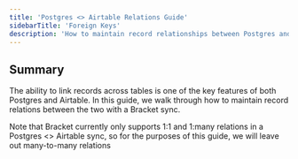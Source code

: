 ```yaml
---
title: 'Postgres <> Airtable Relations Guide'
sidebarTitle: 'Foreign Keys'
description: 'How to maintain record relationships between Postgres and Airtable'
---
```


## Summary

The ability to link records across tables is one of the key features of both Postgres and Airtable. In this guide, we walk through how to maintain record relations between the two with a Bracket sync. 

<Note>Note that Bracket currently only supports 1:1 and 1:many relations in a Postgres <> Airtable sync, so for the purposes of this guide, we will leave out many-to-many relations</Note>
